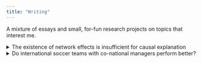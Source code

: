 ```yaml
---
title: "Writing"
---
```

A mixture of essays and small, for-fun research projects on topics that interest me. 

<details>

<summary>The existence of network effects is insufficient for causal explanation</summary>

# The existence of network effects is insufficient for causal explanation

*Originally published 9/10/2024*

It has become fashionable lately in political science and economics to emphasize the role of social networks in explaining social phenomena. \[examples!\] The insight that “networks matter” is a basic and important one, and certainly coheres with our lived experiences of the world: We hear about new ideas, events, and behaviors from people in our networks—family, friends, coworkers, classmates. We may want to dress a certain way if our friends have started dressing that way, too. We may be more likely to vote for a candidate if we hear our colleagues discussing that candidate at work. But in this short essay, I want to make the simple point that networks themselves are not complete or satisfying causal explanations. As the adage goes, if one’s friends jumped off a cliff, one would (hopefully) have the wisdom to avoid following suit. My argument is that whenever it appears that a network explains some social, political, or economic outcome, there are several assumptions we should interrogate relating to the more fundamental causes of that outcome and the reasons the network is involved with the outcome’s spread or prevalence.

First, we should avoid confusing the way in which the network is a proximal cause for an idea or behavior (in that it spreads, amplifies, or legitimates it) with the original (or distal) cause of that idea or behavior. The network itself logically cannot be the distal cause of the outcome. Absent some originating force like an exogenous shock or social/political/cultural entrepreneur(s), the idea or behavior would not exist to propagate through the network. The idea or behavior must come from somewhere. It is often important (yet overlooked) to ask.

Second, there are also questions one should ask about the propagation of information through the network itself. What social structures, conditions, or individual attributes encourage this propagation? When node A shares information with node B (thereby forming an edge in the network), this relies on the existence of not only some communication channel between them, but a willingness from A to use it. A significant amount of network analysis research in the social sciences has focused heavily on the receipt of information and less on the incentives or conditions under which an individual shares that information. Does sharing that information or behavior provide esteem for the sender, or does the sender hope to change the behavior of the receiver for either selfish or altruistic reasons?

Third, if we observe individuals following behaviors only after their network demonstrated that behavior first, we should ask, why are these individuals susceptible to network influence? That is, what incentives or pressures do receivers have to adopt the behavior? There are many instances where individuals reject the candidate ideas or behaviors proffered by their networks. Agents endowed with reasoning skills, preferences, and experiences frequently assess whether the network’s behavior is rational from their perspective. Therefore, when an individual adopts an idea/behavior of their network, one or more of three things must be true: 1) the idea/behavior is utility-enhancing and preferable to alternatives (i.e., the individual has learned through the network); 2) the individual feels conscious or subconscious social pressure to adopt the idea/behavior, regardless of its merits; or 3) there are explicit coercive sanctions from the network to adopt the idea/behavior. In this context, we typically are less interested in behavior of category (3), which we don’t usually categorize as “network effects” but rather something like repression or private governance.

Fourth, and most fundamentally, why does the network exist at all, and why does it exist among these particular people? Many networks can be opted into (or opted out of). What about these individuals has brought them into the network, or kept them from leaving? We know from a rich literature in political economy and other subdisciplines on collective action that forming organizations is not straightforward. Networks are often (implicitly) contrasted with more formal organizations that involve costly behaviors such as homeowners’ associations, business groups, or social movements, but networks retain some similarities with these organizations. As mentioned above, sending information via networks does involve a cost to the sender (for example, time, breath, or effort, however small), and may also involve a cost to the receiver. It is usually not possible for an individual to opt out of all networks of which they are a member (true recluses are rare indeed), but it is usually possible to opt out of some networks, which individuals often do if the costs are too high. If a friend group has become hostile or exhausting, a person may quietly withdraw. If a family imposes strict traditional norms around religion or marriage, children may move away or disavow once they come of age. The point is this: networks of the sort typically referred to when we invoke “network analysis” in the social sciences require at least some degree of maintenance and consent, and these are themselves outcomes that must be explained. And crucially, the factors that cause an individual to join the network may also cause them to engage in the behavior reflected in the network. In other words, individual attributes are a confounder for both network membership and behavioral adoption. (A simple example is joining a club related to a hobby, and then adopting the behaviors or strategies from other members of the club—which one does precisely because they are interested in the hobby to begin with).

What do we lose when we bypass the four complexities outlined above and skip straight to the part where networks are a proximal cause for a given outcome? My contention is that network effects are often less interesting than 1) the distal cause of the outcome; 2) the use of channels to spread the outcome; 3) the individual assent or propensity to adopt the behavior; and 4) the existence of the network itself. To take an example, consider a recent paper by the economists Cutler and Donahoe, who study why the opioid epidemic has persisted for so long, despite the seeming thermostatic effects that would cause individuals and policymakers to avoid addiction or overdose. They place the blame for the ongoing epidemic squarely at the feet of social network spillovers: when one individual consumes an opioid, they may tell their friends and families about it, and/or share pills either in person or through online platforms such as Facebook. Cutler and Donahoe state in the paper’s abstract that “spillovers explain 84 to 92 percent of opioid deaths from 1990 to 2018 and are the main reason deaths have increased for so long.” Ignoring for now the complexities introduced later in the paper, let’s take the sentence in the abstract at face value. Is it really the case that spillovers themselves are the reason why people die from opioids? No, of course not. Why do some people want to take opioids to begin with, or put another way, what social conditions make them liable to experiment with opioids and vulnerable to addiction? Although individuals may proximally hear about drugs or acquire them from local contacts, this is not a satisfying explanation for why the epidemic started or persists. Going through the four points outlined above as they pertain to this example, I would tentatively argue that all four significantly qualify the blunt statement that “spillovers cause opioid deaths” and in some cases provide a more interesting or fruitful avenue for social investigation than the mere fact of network spread itself. Consider each point in turn: 1) Origin: The creation of OxyContin and Purdue’s false advertising of it as non-addictive; 2) Propagation: The somewhat surprising fact that people are willing and interested in sharing drugs via channels like Facebook; 3) Uptake: The fact that millions of people have pain, either physical or socioemotional, that make them inclined to abuse opioids (i.e., adopt the behavior of the network); 4) Network existence: The fact that there are social networks in opioid-ravaged areas of the United States that share drugs or information about drugs with each other, or that existing social ties become hijacked and converted into narcotic networks

Each of these points warrants explanation, as well as causal weighting (i.e., how relatively important is each in explaining the full picture of network-induced opioid addictions). In my view, spillovers themselves cannot provide a full causal explanation for a social outcome like the opioid epidemic. We need to understand the initial drivers, the incentives for propagation, the conditions for uptake, and the conditions for ongoing network existence and stability. When we incorporate these considerations, it becomes immediately clear that an explanation along the lines of Deaton and Case’s “deaths of despair” is needed (regardless of the truth of their particular argument). At least in the Deaton and Case account there is a plausible claim as to why people may want or need to take opioids, why social networks have been hijacked into being drug-sharing networks, and what policy prescriptions could exist that would address these background/distal causes rather than treating merely the proximal cause of network spillovers.

</details>

<details>

<summary>Do international soccer teams with co-national managers perform better?</summary>

# Do international soccer teams with co-national managers perform better?

*Originally published 9/10/2024*

This past summer, I watched many hours of the Euros and Copa America international soccer tournaments. Most top teams generally have managers (aka coaches) from the same country as the players (Didier Deschamps with France, Gareth Southgate with England), but not all (examples!). This got me wondering---do teams who hire coaches from another country perform better or worse than teams who hire coaches from the same country?

Soccer is a highly international sport, with players coming from virtually every continent. Liverpool FC, for example, my favorite club, regularly fields starting players from Egypt, Uruguay, Colombia, Argentina, the Netherlands, Scotland, France, and England. When players move teams, they're often not just changing allegiances --- they're moving to a new country with a different language and culture. This poses a challenge from a team communication standpoint. Many foreign players take language classes, particularly in English, and some players may avoid media appearances for years, so as to not sound foolish giving an interview in their non-native tongue. 

Contemporary soccer tactics are also fairly complex. Players need to know concepts such as "pressing triggers," the difference between a regular and an "inverted" fullback, the difference between a single and "double pivot," and so on. Managers attempt to stamp their tactical preferences on teams. When Arne Slot replaced Jurgen Klopp at Liverpool, the consensus was that he preferred a slightly--but not excessively--possession-based playstyle that valued quick, short passes and prioritized control in the center of the pitch rather than the wings. Again, not entirely straightforward concepts to explain even to native speakers! The communication challenge of soccer tactics is greatly exacerbated by the strictures of international football, where teams have much less time to train together, and whose rosters are composed of whoever is best in the country at a given position, leading to imbalances where some positions have a dearth of talent, or where some players prefer one playstyle, and other players prefer another. Is it easier to figure out a cohesive playstyle and get a team playing together when the coach is from the same country as the players? What about when the coach is from another country, but still natively speaks the same language? 

surprised that no one has examined this with data 

tested

control for ranks 

1 month before 

24 months before 

conclusion 





</details>
